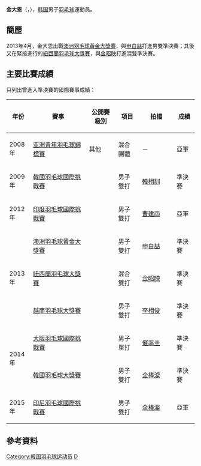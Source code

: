 {{noteTA|G1=Badminton}}
{{Infobox 羽球選手
| playername              = 金大恩<ref name="Korea">{{cite web|title=김대은(金大恩) Kim Dae Eun|url=http://people.sports.or.kr/servlet/PGEPersonViewSV?PERSON_NO=200312131592|publisher=Korea Sports Council & Korean Olympic Committee|deadurl=yes|archiveurl=https://web.archive.org/web/20161117063312/http://people.sports.or.kr/servlet/PGEPersonViewSV?PERSON_NO=200312131592|archivedate=2016-11-17}}{{ko}}</ref><br/>{{lang|ko|김대은}}
| image                   = 
| size                    = 
| caption                 = 
| birth_name              = 
| date_of_birth           = {{birth_date_and_age|1990|10|1}}<ref name="Korea"/>
| place_of_birth          = {{KOR}}
| height                  = 
| weight                  =
| event                   = 男子雙打、混合雙打
| country                 = {{KOR}}
| years_active            = 
| handedness              = 
| coach                   = 
| highest_ranking         = 第75位（男雙-[[曹建雨|曹建雨]]）
| date_of_highest_ranking = 2013年4月4日 <ref name="ranking">[http://bwfcontent.tournamentsoftware.com/ranking/player.aspx?id=4761&player=108097 BWF World Ranking - Ranking of KIM Dae Eun (80775)] {{Wayback|url=http://bwfcontent.tournamentsoftware.com/ranking/player.aspx?id=4761&player=108097 |date=20190701031031 }}{{en}}</ref>
| current_ranking         = 第78位（男雙-[[曹建雨|曹建雨]]）<br/>第139位（男雙-[[申白喆|申白喆]]）<br/>第230位（男雙-[[李相俊|李相俊]]）<br/>第436位（男雙-[[韓土成|韓土成]]）<br/>第87位（混雙-[[高我羅|高我羅]]）<br/>第130位（混雙-[[金昭映|金昭映]]）<br/>第235位（混雙-[[柳海媛|柳海媛]]）<br/>第469位（混雙-[[崔惠仁|崔惠仁]]）
| date_of_current_ranking = 2013年4月18日 <ref>[http://bwfcontent.tournamentsoftware.com/ranking/category.aspx?id=4761&category=474 BWF World Ranking - BWF世界排名榜 (4/18/2013) - Men's doubles] {{Wayback|url=http://bwfcontent.tournamentsoftware.com/ranking/category.aspx?id=4761&category=474 |date=20190701031031 }}{{en}}</ref><ref>[http://bwfcontent.tournamentsoftware.com/ranking/category.aspx?id=4761&category=476 BWF World Ranking - BWF世界排名榜 (4/18/2013) - Mixed doubles]{{en}}</ref>
| played                  = 29勝–21負（男雙）<br/>22勝–17負（混雙）
| titles                  = 
| bwf_profile             = 614645EC-B8F9-400F-A0B1-2E51E61F7D0B
| bwf_id                  = 80775
| updated                 = 2013年4月22日
}}
{{MedalTableTop}}
{{MedalSport | 男子[[羽毛球|羽毛球]]}}
{{MedalCountry | {{KOR}}}}
{{MedalCompetition | [[亞洲青年羽毛球錦標賽|亞洲青年羽毛球錦標賽]]}}
{{MedalSilver| [[2008年亚洲青年羽毛球錦標賽|2008年 吉隆坡]] | 混合團體 }}
{{MedalBottom}}
'''金大恩'''（{{lang-ko|'''김대은'''}}，{{bd|1990年|10月1日}}），[[韩国|韩国]]男子[[羽毛球|羽毛球]]運動員。

==簡歷==
2013年4月，金大恩出戰[[2013年澳洲羽毛球黃金大獎賽|澳洲羽毛球黃金大獎賽]]，與[[申白喆|申白喆]]打進男雙準決賽；其後又在緊接進行的[[2013年紐西蘭羽毛球大獎賽|紐西蘭羽毛球大獎賽]]，與[[金昭映|金昭映]]打進混雙準決賽。

==主要比賽成績==
只列出曾進入準決賽的國際賽事成績：
{| class=wikitable style="text-align:center; font-size:small;" 
!width="50"|年份
!width="180"|賽事
!width="80"|公開賽級別
!width="60"|項目
!width="100"|拍檔
!width="50"|成績
|-
!rowspan="1"|2008年
|[[2008年亚洲青年羽毛球錦標賽|亚洲青年羽毛球錦標賽]]
|其他
|混合團體
|－
|bgcolor="silver"|亞軍
|-
!rowspan="1"|2009年
|[[2009年韓國羽毛球國際挑戰賽|韓國羽毛球國際挑戰賽]]
|{{BWFIC}}
|男子雙打
|[[韓相訓|韓相訓]]
|bgcolor="#b8860b"|準決賽
|-
!rowspan="1"|2012年
|[[2012年印度羽毛球國際挑戰賽|印度羽毛球國際挑戰賽]]
|{{BWFIC}}
|男子雙打
|[[曹建雨|曹建雨]]
|bgcolor="silver"|亞軍
|-
!rowspan="3"|2013年
|[[2013年澳洲羽毛球黃金大獎賽|澳洲羽毛球黃金大獎賽]]
|{{BWFGPG}}
|男子雙打
|[[申白喆|申白喆]]
|bgcolor="#b8860b"|準決賽
|-
|[[2013年紐西蘭羽毛球大獎賽|紐西蘭羽毛球大獎賽]]
|{{BWFGP}}
|混合雙打
|[[金昭映|金昭映]]
|bgcolor="#b8860b"|準決賽
|-
|[[2013年越南羽毛球大獎賽|越南羽毛球大獎賽]]
|{{BWFGP}}
|男子雙打
|[[李相俊|李相俊]]
|bgcolor="#b8860b"|準決賽
|-
!rowspan="2"|2014年
|[[2014年大阪羽毛球國際挑戰賽|大阪羽毛球國際挑戰賽]]
|{{BWFIC}}
|男子單打
|[[催率圭|催率圭]]
|bgcolor="#b8860b"|準決賽
|-
|[[2014年韓國羽毛球大獎賽|韓國羽毛球大獎賽]]
|{{BWFGP}}
|男子雙打
|[[全棒澯|全棒澯]]
|bgcolor="#b8860b"|準決賽
|-
!rowspan="1"|2015年
|[[2015年印度尼西亞羽毛球國際挑戰賽|印尼羽毛球國際挑戰賽]]
|{{BWFIC}}
|男子雙打
|[[全棒澯|全棒澯]]
|bgcolor="silver"|亞軍
|}
{{BWF賽事級別索引}}

==參考資料==
{{Reflist}}

{{DEFAULTSORT:Kim Dae Eun}}
[[Category:韓国羽毛球运动员|Category:韓国羽毛球运动员]]
[[Category:金姓|D]]